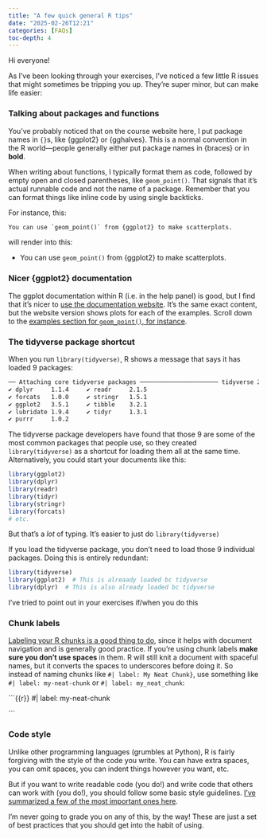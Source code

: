 ```yaml
---
title: "A few quick general R tips"
date: "2025-02-26T12:21"
categories: [FAQs]
toc-depth: 4
---
```


Hi everyone!

As I've been looking through your exercises, I've noticed a few little R issues that might sometimes be tripping you up. They're super minor, but can make life easier:


### Talking about packages and functions

You've probably noticed that on the course website here, I put package names in `{}`s, like {ggplot2} or {gghalves}. This is a normal convention in the R world—people generally either put package names in {braces} or in **bold**.

When writing about functions, I typically format them as code, followed by empty open and closed parentheses, like `geom_point()`. That signals that it's actual runnable code and not the name of a package. Remember that you can format things like inline code by using single backticks.

For instance, this:

  ```default
  You can use `geom_point()` from {ggplot2} to make scatterplots.
  ```

will render into this:

- You can use `geom_point()` from {ggplot2} to make scatterplots.


### Nicer {ggplot2} documentation

The ggplot documentation within R (i.e. in the help panel) is good, but I find that it's nicer to [use the documentation website](https://ggplot2.tidyverse.org/reference/index.html). It's the same exact content, but the website version shows plots for each of the examples. Scroll down to the [examples section for `geom_point()`, for instance](https://ggplot2.tidyverse.org/reference/geom_point.html#ref-examples).


### The tidyverse package shortcut

When you run `library(tidyverse)`, R shows a message that says it has loaded 9 packages: 

```default
── Attaching core tidyverse packages ────────────────────── tidyverse 2.0.0 ──
✔ dplyr     1.1.4     ✔ readr     2.1.5
✔ forcats   1.0.0     ✔ stringr   1.5.1
✔ ggplot2   3.5.1     ✔ tibble    3.2.1
✔ lubridate 1.9.4     ✔ tidyr     1.3.1
✔ purrr     1.0.2     
```

The tidyverse package developers have found that those 9 are some of the most common packages that people use, so they created `library(tidyverse)` as a shortcut for loading them all at the same time. Alternatively, you could start your documents like this:

```r
library(ggplot2)
library(dplyr)
library(readr)
library(tidyr)
library(stringr)
library(forcats)
# etc.
```

But that's a *lot* of typing. It's easier to just do `library(tidyverse)`

If you load the tidyverse package, you don't need to load those 9 individual packages. Doing this is entirely redundant:

```r
library(tidyverse)
library(ggplot2)  # This is alreaady loaded bc tidyverse
library(dplyr)  # This is also already loaded bc tidyverse
```

I've tried to point out in your exercises if/when you do this


### Chunk labels

[Labeling your R chunks is a good thing to do](/resource/quarto.qmd#chunk-names), since it helps with document navigation and is generally good practice. If you're using chunk labels **make sure you don't use spaces** in them. R will still knit a document with spaceful names, but it converts the spaces to underscores before doing it. So instead of naming chunks like `#| label: My Neat Chunk}`, use something like `#| label: my-neat-chunk` or `#| label: my_neat_chunk`:

```{{r}}
#| label: my-neat-chunk

```


### Code style

Unlike other programming languages (grumbles at Python), R is fairly forgiving with the style of the code you write. You can have extra spaces, you can omit spaces, you can indent things however you want, etc.

But if you want to write readable code (you do!) and write code that others can work with (you do!), you should follow some basic style guidelines. [I’ve summarized a few of the most important ones here](/resource/style.qmd).

I’m never going to grade you on any of this, by the way! These are just a set of best practices that you should get into the habit of using.
